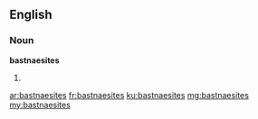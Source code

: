 ==English==

===Noun===
'''bastnaesites'''

# {{plural of|bastnaesite}}

[[ar:bastnaesites]]
[[fr:bastnaesites]]
[[ku:bastnaesites]]
[[mg:bastnaesites]]
[[my:bastnaesites]]